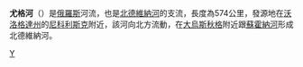 '''尤格河'''（{{lang-ru|Юг|Yug}}）是[[俄羅斯|俄羅斯]]河流，也是[[北德維納河|北德維納河]]的支流，長度為574公里，發源地在[[沃洛格達州|沃洛格達州]]的[[尼科利斯克_(沃洛格達州)|尼科利斯克]]附近，該河向北方流動，在[[大烏斯秋格|大烏斯秋格]]附近跟[[蘇霍納河|蘇霍納河]]形成北德維納河。

[[Category:俄罗斯河流|Y]]